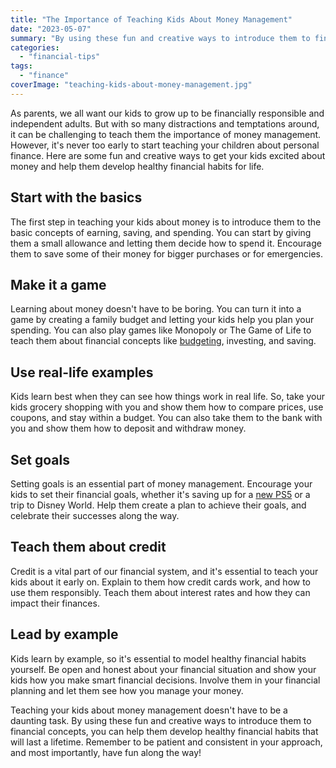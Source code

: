 ```yaml
---
title: "The Importance of Teaching Kids About Money Management"
date: "2023-05-07"
summary: "By using these fun and creative ways to introduce them to financial concepts, you can help them develop healthy financial habits that will last a lifetime."
categories: 
  - "financial-tips"
tags: 
  - "finance"
coverImage: "teaching-kids-about-money-management.jpg"
---
```

As parents, we all want our kids to grow up to be financially responsible and independent adults. But with so many distractions and temptations around, it can be challenging to teach them the importance of money management. However, it's never too early to start teaching your children about personal finance. Here are some fun and creative ways to get your kids excited about money and help them develop healthy financial habits for life.

## Start with the basics
The first step in teaching your kids about money is to introduce them to the basic concepts of earning, saving, and spending. You can start by giving them a small allowance and letting them decide how to spend it. Encourage them to save some of their money for bigger purchases or for emergencies.

## Make it a game
Learning about money doesn't have to be boring. You can turn it into a game by creating a family budget and letting your kids help you plan your spending. You can also play games like Monopoly or The Game of Life to teach them about financial concepts like [budgeting](/blog/getting-started-how-to-create-a-budget), investing, and saving.

## Use real-life examples
Kids learn best when they can see how things work in real life. So, take your kids grocery shopping with you and show them how to compare prices, use coupons, and stay within a budget. You can also take them to the bank with you and show them how to deposit and withdraw money.

## Set goals
Setting goals is an essential part of money management. Encourage your kids to set their financial goals, whether it's saving up for a [new PS5](/blog/how-to-buy-a-ps5-using-budgets-smart-goals) or a trip to Disney World. Help them create a plan to achieve their goals, and celebrate their successes along the way.

## Teach them about credit
Credit is a vital part of our financial system, and it's essential to teach your kids about it early on. Explain to them how credit cards work, and how to use them responsibly. Teach them about interest rates and how they can impact their finances.

## Lead by example
Kids learn by example, so it's essential to model healthy financial habits yourself. Be open and honest about your financial situation and show your kids how you make smart financial decisions. Involve them in your financial planning and let them see how you manage your money.

Teaching your kids about money management doesn't have to be a daunting task. By using these fun and creative ways to introduce them to financial concepts, you can help them develop healthy financial habits that will last a lifetime. Remember to be patient and consistent in your approach, and most importantly, have fun along the way!